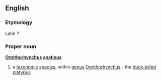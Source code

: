 ==English==
===Etymology===
Latin ?
===Proper noun===
{{wikipedia}}
'''[[Ornithorhynchus]] [[anatinus]]'''
#a [[taxonomic]] [[species]], within [[genus]] [[Ornithorhynchus]] - the [[duck-billed platypus]]
{{wikispecies}}